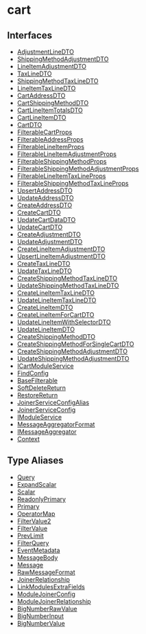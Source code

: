 
# cart

## Interfaces

- [AdjustmentLineDTO](../../cart/interfaces/cart.AdjustmentLineDTO/page.mdx)
- [ShippingMethodAdjustmentDTO](../../cart/interfaces/cart.ShippingMethodAdjustmentDTO/page.mdx)
- [LineItemAdjustmentDTO](../../cart/interfaces/cart.LineItemAdjustmentDTO/page.mdx)
- [TaxLineDTO](../../cart/interfaces/cart.TaxLineDTO/page.mdx)
- [ShippingMethodTaxLineDTO](../../cart/interfaces/cart.ShippingMethodTaxLineDTO/page.mdx)
- [LineItemTaxLineDTO](../../cart/interfaces/cart.LineItemTaxLineDTO/page.mdx)
- [CartAddressDTO](../../cart/interfaces/cart.CartAddressDTO/page.mdx)
- [CartShippingMethodDTO](../../cart/interfaces/cart.CartShippingMethodDTO/page.mdx)
- [CartLineItemTotalsDTO](../../cart/interfaces/cart.CartLineItemTotalsDTO/page.mdx)
- [CartLineItemDTO](../../cart/interfaces/cart.CartLineItemDTO/page.mdx)
- [CartDTO](../../cart/interfaces/cart.CartDTO/page.mdx)
- [FilterableCartProps](../../cart/interfaces/cart.FilterableCartProps/page.mdx)
- [FilterableAddressProps](../../cart/interfaces/cart.FilterableAddressProps/page.mdx)
- [FilterableLineItemProps](../../cart/interfaces/cart.FilterableLineItemProps/page.mdx)
- [FilterableLineItemAdjustmentProps](../../cart/interfaces/cart.FilterableLineItemAdjustmentProps/page.mdx)
- [FilterableShippingMethodProps](../../cart/interfaces/cart.FilterableShippingMethodProps/page.mdx)
- [FilterableShippingMethodAdjustmentProps](../../cart/interfaces/cart.FilterableShippingMethodAdjustmentProps/page.mdx)
- [FilterableLineItemTaxLineProps](../../cart/interfaces/cart.FilterableLineItemTaxLineProps/page.mdx)
- [FilterableShippingMethodTaxLineProps](../../cart/interfaces/cart.FilterableShippingMethodTaxLineProps/page.mdx)
- [UpsertAddressDTO](../../cart/interfaces/cart.UpsertAddressDTO/page.mdx)
- [UpdateAddressDTO](../../cart/interfaces/cart.UpdateAddressDTO/page.mdx)
- [CreateAddressDTO](../../cart/interfaces/cart.CreateAddressDTO/page.mdx)
- [CreateCartDTO](../../cart/interfaces/cart.CreateCartDTO/page.mdx)
- [UpdateCartDataDTO](../../cart/interfaces/cart.UpdateCartDataDTO/page.mdx)
- [UpdateCartDTO](../../cart/interfaces/cart.UpdateCartDTO/page.mdx)
- [CreateAdjustmentDTO](../../cart/interfaces/cart.CreateAdjustmentDTO/page.mdx)
- [UpdateAdjustmentDTO](../../cart/interfaces/cart.UpdateAdjustmentDTO/page.mdx)
- [CreateLineItemAdjustmentDTO](../../cart/interfaces/cart.CreateLineItemAdjustmentDTO/page.mdx)
- [UpsertLineItemAdjustmentDTO](../../cart/interfaces/cart.UpsertLineItemAdjustmentDTO/page.mdx)
- [CreateTaxLineDTO](../../cart/interfaces/cart.CreateTaxLineDTO/page.mdx)
- [UpdateTaxLineDTO](../../cart/interfaces/cart.UpdateTaxLineDTO/page.mdx)
- [CreateShippingMethodTaxLineDTO](../../cart/interfaces/cart.CreateShippingMethodTaxLineDTO/page.mdx)
- [UpdateShippingMethodTaxLineDTO](../../cart/interfaces/cart.UpdateShippingMethodTaxLineDTO/page.mdx)
- [CreateLineItemTaxLineDTO](../../cart/interfaces/cart.CreateLineItemTaxLineDTO/page.mdx)
- [UpdateLineItemTaxLineDTO](../../cart/interfaces/cart.UpdateLineItemTaxLineDTO/page.mdx)
- [CreateLineItemDTO](../../cart/interfaces/cart.CreateLineItemDTO/page.mdx)
- [CreateLineItemForCartDTO](../../cart/interfaces/cart.CreateLineItemForCartDTO/page.mdx)
- [UpdateLineItemWithSelectorDTO](../../cart/interfaces/cart.UpdateLineItemWithSelectorDTO/page.mdx)
- [UpdateLineItemDTO](../../cart/interfaces/cart.UpdateLineItemDTO/page.mdx)
- [CreateShippingMethodDTO](../../cart/interfaces/cart.CreateShippingMethodDTO/page.mdx)
- [CreateShippingMethodForSingleCartDTO](../../cart/interfaces/cart.CreateShippingMethodForSingleCartDTO/page.mdx)
- [CreateShippingMethodAdjustmentDTO](../../cart/interfaces/cart.CreateShippingMethodAdjustmentDTO/page.mdx)
- [UpdateShippingMethodAdjustmentDTO](../../cart/interfaces/cart.UpdateShippingMethodAdjustmentDTO/page.mdx)
- [ICartModuleService](../../cart/interfaces/cart.ICartModuleService/page.mdx)
- [FindConfig](../../cart/interfaces/cart.FindConfig/page.mdx)
- [BaseFilterable](../../cart/interfaces/cart.BaseFilterable/page.mdx)
- [SoftDeleteReturn](../../cart/interfaces/cart.SoftDeleteReturn/page.mdx)
- [RestoreReturn](../../cart/interfaces/cart.RestoreReturn/page.mdx)
- [JoinerServiceConfigAlias](../../cart/interfaces/cart.JoinerServiceConfigAlias/page.mdx)
- [JoinerServiceConfig](../../cart/interfaces/cart.JoinerServiceConfig/page.mdx)
- [IModuleService](../../cart/interfaces/cart.IModuleService/page.mdx)
- [MessageAggregatorFormat](../../cart/interfaces/cart.MessageAggregatorFormat/page.mdx)
- [IMessageAggregator](../../cart/interfaces/cart.IMessageAggregator/page.mdx)
- [Context](../../cart/interfaces/cart.Context/page.mdx)

## Type Aliases

- [Query](../../cart/types/cart.Query/page.mdx)
- [ExpandScalar](../../cart/types/cart.ExpandScalar/page.mdx)
- [Scalar](../../cart/types/cart.Scalar/page.mdx)
- [ReadonlyPrimary](../../cart/types/cart.ReadonlyPrimary/page.mdx)
- [Primary](../../cart/types/cart.Primary/page.mdx)
- [OperatorMap](../../cart/types/cart.OperatorMap/page.mdx)
- [FilterValue2](../../cart/types/cart.FilterValue2/page.mdx)
- [FilterValue](../../cart/types/cart.FilterValue/page.mdx)
- [PrevLimit](../../cart/types/cart.PrevLimit/page.mdx)
- [FilterQuery](../../cart/types/cart.FilterQuery/page.mdx)
- [EventMetadata](../../cart/types/cart.EventMetadata/page.mdx)
- [MessageBody](../../cart/types/cart.MessageBody/page.mdx)
- [Message](../../cart/types/cart.Message/page.mdx)
- [RawMessageFormat](../../cart/types/cart.RawMessageFormat/page.mdx)
- [JoinerRelationship](../../cart/types/cart.JoinerRelationship/page.mdx)
- [LinkModulesExtraFields](../../cart/types/cart.LinkModulesExtraFields/page.mdx)
- [ModuleJoinerConfig](../../cart/types/cart.ModuleJoinerConfig/page.mdx)
- [ModuleJoinerRelationship](../../cart/types/cart.ModuleJoinerRelationship/page.mdx)
- [BigNumberRawValue](../../cart/types/cart.BigNumberRawValue/page.mdx)
- [BigNumberInput](../../cart/types/cart.BigNumberInput/page.mdx)
- [BigNumberValue](../../cart/types/cart.BigNumberValue/page.mdx)
